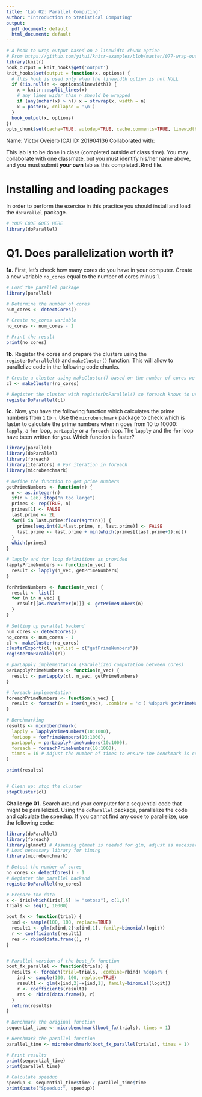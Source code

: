 ```yaml
---
title: 'Lab 02: Parallel Computing'
author: "Introduction to Statistical Computing"
output:
  pdf_document: default
  html_document: default
---
```


```r
# A hook to wrap output based on a linewidth chunk option
# From https://github.com/yihui/knitr-examples/blob/master/077-wrap-output.Rmd
library(knitr)
hook_output = knit_hooks$get('output')
knit_hooks$set(output = function(x, options) {
  # this hook is used only when the linewidth option is not NULL
  if (!is.null(n <- options$linewidth)) {
    x = knitr:::split_lines(x)
    # any lines wider than n should be wrapped
    if (any(nchar(x) > n)) x = strwrap(x, width = n)
    x = paste(x, collapse = '\n')
  }
  hook_output(x, options)
})
opts_chunk$set(cache=TRUE, autodep=TRUE, cache.comments=TRUE, linewidth=79)
```

Name:  Victor Ovejero
ICAI ID: 201904136
Collaborated with:  

This lab is to be done in class (completed outside of class time). You may collaborate with one classmate, but you must identify his/her name above, and you must submit **your own** lab as this completed .Rmd file. 

Installing and loading packages 
===

In order to perform the exercise in this practice you should install and load the `doParallel` package. 

```r
# YOUR CODE GOES HERE
library(doParallel)
```

Q1. Does parallelization worth it?
===

**1a.** First, let's check how many cores do you have in your computer. Create a new variable `no_cores` equal to the number of cores minus 1.

```r
# Load the parallel package
library(parallel)

# Determine the number of cores
num_cores <- detectCores()

# Create no_cores variable
no_cores <- num_cores - 1

# Print the result
print(no_cores)
```

**1b.** Register the cores and prepare the clusters using the `registerDoParallel()` and `makeCluster()` function. This will allow to parallelize code in the following code chunks.

```r
# Create a cluster using makeCluster() based on the number of cores we want to use
cl <- makeCluster(no_cores)

# Register the cluster with registerDoParallel() so foreach knows to use it
registerDoParallel(cl)
```

**1c.** Now, you have the following function which calculates the prime numbers from `1` to `n`. Use the `microbenchmark` package to check which is faster to calculate the prime numbers when n goes from 10 to 10000: `lapply`, a `for` loop, `parLapply` or a `foreach` loop. The `lapply` and the `for` loop have been written for you. Which function is faster?
```r
library(parallel)
library(doParallel)
library(foreach)
library(iterators) # For iteration in foreach
library(microbenchmark)

# Define the function to get prime numbers
getPrimeNumbers <- function(n) {  
  n <- as.integer(n)
  if(n > 1e6) stop("n too large")
  primes <- rep(TRUE, n)
  primes[1] <- FALSE
  last.prime <- 2L
  for(i in last.prime:floor(sqrt(n))) {
    primes[seq.int(2L*last.prime, n, last.prime)] <- FALSE
    last.prime <- last.prime + min(which(primes[(last.prime+1):n]))
  }
  which(primes)
}

# lapply and for loop definitions as provided
lapplyPrimeNumbers <- function(n_vec) {
  result <- lapply(n_vec, getPrimeNumbers)  
}

forPrimeNumbers <- function(n_vec) {
  result <- list()
  for (n in n_vec) {
    result[[as.character(n)]] <- getPrimeNumbers(n)
  }
}

# Setting up parallel backend
num_cores <- detectCores()
no_cores <- num_cores - 1
cl <- makeCluster(no_cores)
clusterExport(cl, varlist = c("getPrimeNumbers"))
registerDoParallel(cl)

# parLapply implementation (Paralelized computation between cores)
parLapplyPrimeNumbers <- function(n_vec) {
  result <- parLapply(cl, n_vec, getPrimeNumbers)
}

# foreach implementation
foreachPrimeNumbers <- function(n_vec) {
  result <- foreach(n = iter(n_vec), .combine = 'c') %dopar% getPrimeNumbers(n)
}

# Benchmarking
results <- microbenchmark(
  lapply = lapplyPrimeNumbers(10:1000),
  forLoop = forPrimeNumbers(10:1000),
  parLapply = parLapplyPrimeNumbers(10:1000),
  foreach = foreachPrimeNumbers(10:1000),
  times = 10 # Adjust the number of times to ensure the benchmark is comprehensive
)

print(results)


# Clean up: stop the cluster
stopCluster(cl)


```

**Challenge 01.** Search around your computer for a sequential code that might be parallelized. Using the `doParallel` package, parallelize the code and calculate the speedup. If you cannot find any code to parallelize, use the following code:
```r
library(doParallel)
library(foreach)
library(glmnet) # Assuming glmnet is needed for glm, adjust as necessary for your environment
# Load necessary library for timing
library(microbenchmark)

# Detect the number of cores
no_cores <- detectCores() - 1
# Register the parallel backend
registerDoParallel(no_cores)

# Prepare the data
x <- iris[which(iris[,5] != "setosa"), c(1,5)]
trials <- seq(1, 10000)

boot_fx <- function(trial) {
  ind <- sample(100, 100, replace=TRUE)
  result1 <- glm(x[ind,2]~x[ind,1], family=binomial(logit))
  r <- coefficients(result1)
  res <- rbind(data.frame(), r)
}


# Parallel version of the boot_fx function
boot_fx_parallel <- function(trials) {
  results <- foreach(trial=trials, .combine=rbind) %dopar% {
    ind <- sample(100, 100, replace=TRUE)
    result1 <- glm(x[ind,2]~x[ind,1], family=binomial(logit))
    r <- coefficients(result1)
    res <- rbind(data.frame(), r)
  }
  return(results)
}

# Benchmark the original function
sequential_time <- microbenchmark(boot_fx(trials), times = 1)

# Benchmark the parallel function
parallel_time <- microbenchmark(boot_fx_parallel(trials), times = 1)

# Print results
print(sequential_time)
print(parallel_time)

# Calculate speedup
speedup <- sequential_time$time / parallel_time$time
print(paste("Speedup:", speedup))

```